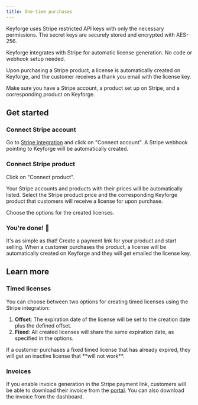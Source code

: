```yaml
---
title: One-time purchases
---
```


<Callout>
  Keyforge uses Stripe restricted API keys with only the necessary permissions.
  The secret keys are securely stored and encrypted with AES-256.
</Callout>

Keyforge integrates with Stripe for automatic license generation. No code or webhook setup needed.

Upon purchasing a Stripe product, a license is automatically created on Keyforge, and the customer receives a thank you email with the license key.

Make sure you have a Stripe account, a product set up on Stripe, and a corresponding product on Keyforge.

## Get started

<Steps>
<Step>

### Connect Stripe account

Go to [Stripe integration](https://keyforge.dev/dashboard/integrations/stripe) and click on "Connect account". A Stripe webhook pointing to Keyforge will be automatically created.

<ImageZoom
  src="https://r2.keyforge.dev/docs-stripe-integration-connect-account.png"
  alt="Connect Stripe account"
  width={1920}
  height={1080}
  unoptimized
/>

</Step>

<Step>

### Connect Stripe product

Click on "Connect product".

Your Stripe accounts and products with their prices will be automatically listed. Select the Stripe product price and the corresponding Keyforge product that customers will receive a license for upon purchase.

Choose the options for the created licenses.

<ImageZoom
  src="https://r2.keyforge.dev/docs-stripe-integration-connect-product.png"
  alt="Connect Stripe product"
  width={1920}
  height={1080}
  unoptimized
/>

</Step>

<Step>

### You're done! 🎉

It's as simple as that! Create a payment link for your product and start selling. When a customer purchases the product, a license will be automatically created on Keyforge and they will get emailed the license key.

</Step>
</Steps>

## Learn more

### Timed licenses

You can choose between two options for creating timed licenses using the Stripe integration:

1. **Offset**: The expiration date of the license will be set to the creation date plus the defined offset.
2. **Fixed**: All created licenses will share the same expiration date, as specified in the options.

<Callout type="warn" title="Fixed timed licenses">
  If a customer purchases a fixed timed license that has already expired, they
  will get an inactive license that **will not work**.
</Callout>

### Invoices

If you enable invoice generation in the Stripe payment link, customers will be able to download their invoice from the [portal](/portal). You can also download the invoice from the dashboard.
